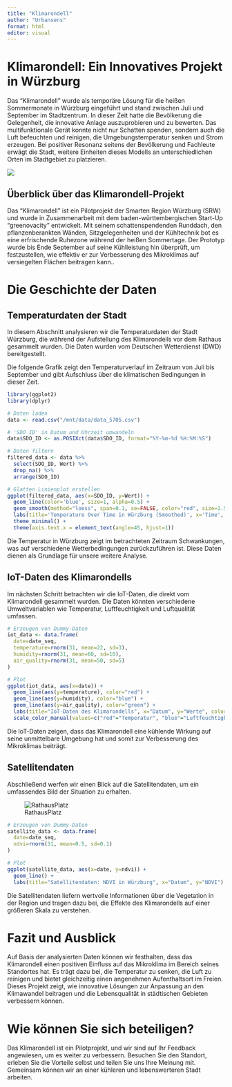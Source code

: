 ```yaml
---
title: "Klimarondell"
author: "Urbansens"
format: html
editor: visual
---
```


# Klimarondell: Ein Innovatives Projekt in Würzburg

Das "Klimarondell" wurde als temporäre Lösung für die heißen Sommermonate in Würzburg eingeführt und stand zwischen Juli und September im Stadtzentrum. In dieser Zeit hatte die Bevölkerung die Gelegenheit, die innovative Anlage auszuprobieren und zu bewerten.
Das multifunktionale Gerät konnte nicht nur Schatten spenden, sondern auch die Luft befeuchten und reinigen, die Umgebungstemperatur senken und Strom erzeugen. Bei positiver Resonanz seitens der Bevölkerung und Fachleute erwägt die Stadt, weitere Einheiten dieses Modells an unterschiedlichen Orten im Stadtgebiet zu platzieren.


![](klimarondell.jpg)

## Überblick über das Klimarondell-Projekt


Das "Klimarondell" ist ein Pilotprojekt der Smarten Region Würzburg (SRW) und wurde in Zusammenarbeit mit dem baden-württembergischen Start-Up "greenovacity" entwickelt. Mit seinem schattenspendenden Runddach, den pflanzenberankten Wänden, Sitzgelegenheiten und der Kühltechnik bot es eine erfrischende Ruhezone während der heißen Sommertage. Der Prototyp wurde bis Ende September auf seine Kühlleistung hin überprüft, um festzustellen, wie effektiv er zur Verbesserung des Mikroklimas auf versiegelten Flächen beitragen kann..

# Die Geschichte der Daten

## Temperaturdaten der Stadt

In diesem Abschnitt analysieren wir die Temperaturdaten der Stadt Würzburg, die während der Aufstellung des Klimarondells vor dem Rathaus gesammelt wurden. Die Daten wurden vom Deutschen Wetterdienst (DWD) bereitgestellt.

Die folgende Grafik zeigt den Temperaturverlauf im Zeitraum von Juli bis September und gibt Aufschluss über die klimatischen Bedingungen in dieser Zeit.

```r
library(ggplot2)
library(dplyr)

# Daten laden
data <- read.csv("/mnt/data/data_5705.csv")

# 'SDO_ID' in Datum und Uhrzeit umwandeln
data$SDO_ID <- as.POSIXct(data$SDO_ID, format="%Y-%m-%d %H:%M:%S")

# Daten filtern
filtered_data <- data %>%
  select(SDO_ID, Wert) %>%
  drop_na() %>%
  arrange(SDO_ID)

# Glatten Linienplot erstellen
ggplot(filtered_data, aes(x=SDO_ID, y=Wert)) +
  geom_line(color='blue', size=1, alpha=0.5) +
  geom_smooth(method="loess", span=0.1, se=FALSE, color="red", size=1.5) +
  labs(title='Temperature Over Time in Würzburg (Smoothed)', x='Time', y='Temperature (°C)') +
  theme_minimal() +
  theme(axis.text.x = element_text(angle=45, hjust=1))

```

Die Temperatur in Würzburg zeigt im betrachteten Zeitraum Schwankungen, was auf verschiedene Wetterbedingungen zurückzuführen ist. Diese Daten dienen als Grundlage für unsere weitere Analyse.

## IoT-Daten des Klimarondells

Im nächsten Schritt betrachten wir die IoT-Daten, die direkt vom Klimarondell gesammelt wurden. Die Daten könnten verschiedene Umweltvariablen wie Temperatur, Luftfeuchtigkeit und Luftqualität umfassen.

```r
# Erzeugen von Dummy-Daten
iot_data <- data.frame(
  date=date_seq, 
  temperature=rnorm(31, mean=22, sd=3),
  humidity=rnorm(31, mean=60, sd=10),
  air_quality=rnorm(31, mean=50, sd=5)
)

# Plot
ggplot(iot_data, aes(x=date)) +
  geom_line(aes(y=temperature), color="red") +
  geom_line(aes(y=humidity), color="blue") +
  geom_line(aes(y=air_quality), color="green") +
  labs(title="IoT-Daten des Klimarondells", x="Datum", y="Werte", color="Variable") +
  scale_color_manual(values=c("red"="Temperatur", "blue"="Luftfeuchtigkeit", "green"="Luftqualität"))
```

Die IoT-Daten zeigen, dass das Klimarondell eine kühlende Wirkung auf seine unmittelbare Umgebung hat und somit zur Verbesserung des Mikroklimas beiträgt.

## Satellitendaten

Abschließend werfen wir einen Blick auf die Satellitendaten, um ein umfassendes Bild der Situation zu erhalten.

![RathausPlatz](RathausPlatz_before_after2.png)

```r
# Erzeugen von Dummy-Daten
satellite_data <- data.frame(
  date=date_seq, 
  ndvi=rnorm(31, mean=0.5, sd=0.1)
)

# Plot
ggplot(satellite_data, aes(x=date, y=ndvi)) +
  geom_line() +
  labs(title="Satellitendaten: NDVI in Würzburg", x="Datum", y="NDVI")
```

Die Satellitendaten liefern wertvolle Informationen über die Vegetation in der Region und tragen dazu bei, die Effekte des Klimarondells auf einer größeren Skala zu verstehen.

# Fazit und Ausblick

Auf Basis der analysierten Daten können wir festhalten, dass das Klimarondell einen positiven Einfluss auf das Mikroklima im Bereich seines Standortes hat. Es trägt dazu bei, die Temperatur zu senken, die Luft zu reinigen und bietet gleichzeitig einen angenehmen Aufenthaltsort im Freien. Dieses Projekt zeigt, wie innovative Lösungen zur Anpassung an den Klimawandel beitragen und die Lebensqualität in städtischen Gebieten verbessern können.

# Wie können Sie sich beteiligen?

Das Klimarondell ist ein Pilotprojekt, und wir sind auf Ihr Feedback angewiesen, um es weiter zu verbessern. Besuchen Sie den Standort, erleben Sie die Vorteile selbst und teilen Sie uns Ihre Meinung mit. Gemeinsam können wir an einer kühleren und lebenswerteren Stadt arbeiten.
